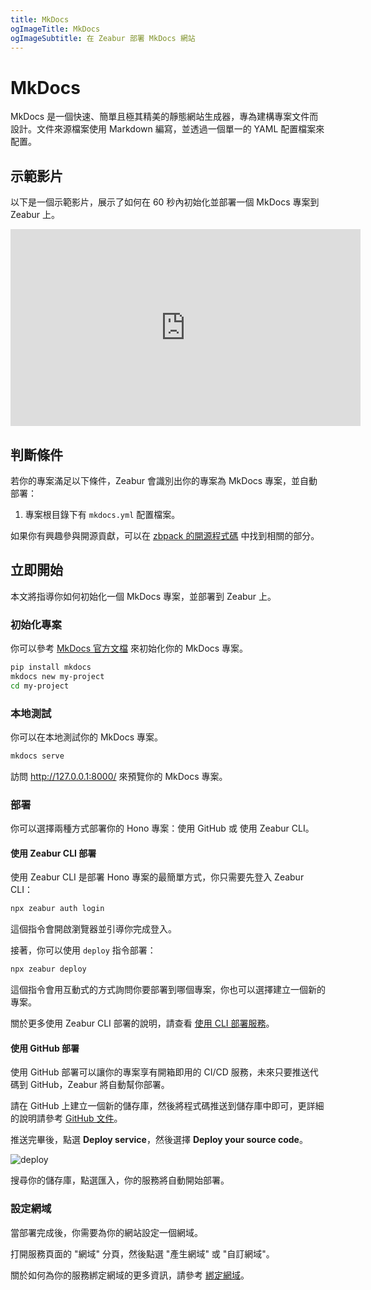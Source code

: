 ```yaml
---
title: MkDocs
ogImageTitle: MkDocs
ogImageSubtitle: 在 Zeabur 部署 MkDocs 網站
---
```


# MkDocs

MkDocs 是一個快速、簡單且極其精美的靜態網站生成器，專為建構專案文件而設計。文件來源檔案使用 Markdown 編寫，並透過一個單一的 YAML 配置檔案來配置。

## 示範影片

以下是一個示範影片，展示了如何在 60 秒內初始化並部署一個 MkDocs 專案到 Zeabur 上。

<iframe style={{marginTop: 12}} width="560" height="315"
        src="https://www.youtube.com/embed/DYlpqWQgQEM?si=geEMw0kQOnIEEZAC" title="YouTube video player" frameborder="0"
        allow="accelerometer; autoplay; clipboard-write; encrypted-media; gyroscope; picture-in-picture; web-share"
        referrerpolicy="strict-origin-when-cross-origin" allowfullscreen></iframe>

## 判斷條件

若你的專案滿足以下條件，Zeabur 會識別出你的專案為 MkDocs 專案，並自動部署：

1. 專案根目錄下有 `mkdocs.yml` 配置檔案。

如果你有興趣參與開源貢獻，可以在 [zbpack 的開源程式碼](https://github.com/zeabur/zbpack/tree/main/internal/static) 中找到相關的部分。

## 立即開始

本文將指導你如何初始化一個 MkDocs 專案，並部署到 Zeabur 上。

### 初始化專案

你可以參考 [MkDocs 官方文檔](https://www.mkdocs.org/getting-started/) 來初始化你的 MkDocs 專案。

```bash
pip install mkdocs
mkdocs new my-project
cd my-project
```

### 本地測試

你可以在本地測試你的 MkDocs 專案。

```bash
mkdocs serve
```

訪問 http://127.0.0.1:8000/ 來預覽你的 MkDocs 專案。

### 部署

你可以選擇兩種方式部署你的 Hono 專案：使用 GitHub 或 使用 Zeabur CLI。

#### 使用 Zeabur CLI 部署

使用 Zeabur CLI 是部署 Hono 專案的最簡單方式，你只需要先登入 Zeabur CLI：

```bash
npx zeabur auth login
```

這個指令會開啟瀏覽器並引導你完成登入。

接著，你可以使用 `deploy` 指令部署：

```bash
npx zeabur deploy
```

這個指令會用互動式的方式詢問你要部署到哪個專案，你也可以選擇建立一個新的專案。

關於更多使用 Zeabur CLI 部署的說明，請查看 [使用 CLI 部署服務](/deploy/deploy-in-cli)。

#### 使用 GitHub 部署

使用 GitHub 部署可以讓你的專案享有開箱即用的 CI/CD 服務，未來只要推送代碼到 GitHub，Zeabur 將自動幫你部署。

請在 GitHub 上建立一個新的儲存庫，然後將程式碼推送到儲存庫中即可，更詳細的說明請參考 [GitHub 文件](https://docs.github.com/en/github/importing-your-projects-to-github/adding-an-existing-project-to-github-using-the-command-line)。

推送完畢後，點選 **Deploy service**，然後選擇 **Deploy your source code**。

![deploy](/deploy/common/select-service.en-US.png)

搜尋你的儲存庫，點選匯入，你的服務將自動開始部署。

### 設定網域

當部署完成後，你需要為你的網站設定一個網域。

打開服務頁面的 "網域" 分頁，然後點選 "產生網域" 或 "自訂網域"。

關於如何為你的服務綁定網域的更多資訊，請參考 [綁定網域](/deploy/domain-binding)。
